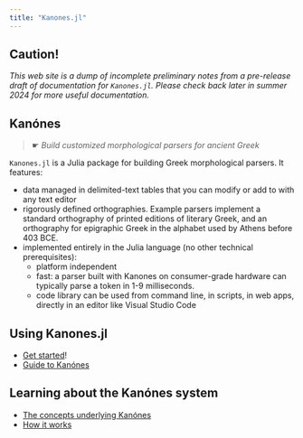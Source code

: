 ```yaml
---
title: "Kanones.jl"
---
```



::: {.callout-caution} 
## Caution!


*This web site is a dump of incomplete preliminary notes from a pre-release draft of documentation for `Kanones.jl`. Please check back later in summer 2024 for more useful documentation.*

:::


## Kanónes

> ☛ *Build customized morphological parsers for ancient Greek*


`Kanones.jl` is a Julia package for building Greek morphological parsers. It features:

- data managed in delimited-text tables that you can modify or add to with any text editor
- rigorously defined orthographies.  Example parsers implement a standard orthography of printed editions of literary Greek, and an orthography for epigraphic Greek in the alphabet used by Athens before 403 BCE.
- implemented entirely in the Julia language (no other technical prerequisites): 
    - platform independent
    - fast:  a parser built with Kanones on consumer-grade hardware can typically parse a token in 1-9 milliseconds.
    - code library can be used from command line, in scripts, in web apps, directly in an editor like Visual Studio Code


## Using Kanones.jl


- [Get started](tutorials/index.qmd)!
- [Guide to Kanónes](guides/index.qmd)


## Learning about the Kanónes system

- [The concepts underlying Kanónes](concepts/index.qmd)
- [How it works](reference/index.qmd)